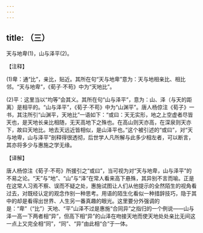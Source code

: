 ```yaml
---
---
---
```

title: （三）
---



天与地卑(1)，山与泽平(2)。

【注释】

(1)卑：通“比”，亲比，贴近。其所在句“天与地卑”意为：天与地相亲比、相比邻。“天与地卑”，《荀子·不苟》中为“天地比”。

(2)平：这里当以“均等”会其义。其所在句“山与泽平”，意为：山、泽（与天的距离）是相平的。“山与泽平”，《荀子·不苟》中为“山渊平”。唐人杨倞注《荀子》一书，其注所引“山渊平，天地比”一语如下：“或曰：天无实形，地之上空虚者尽皆天也，是天地长亲比相随，无天高地下之殊也。在高山则天亦高，在深泉则天亦下，故曰天地比。地去天远近皆相似，是山泽平也。”这个被引述的“或曰”，对“天与地卑，山与泽平”剖释得很透彻，后世学人凡所解与此多少相左者，可以断言，其亦将多少与惠施之学无缘。

【译解】

唐人杨倞注《荀子·不苟》所援引之“或曰”，当可视为对“天与地卑，山与泽平”的不易之论。“天”与“地”、“山”与“泽”在常人看来高下悬殊，其异别不言而喻。正是在这常人习焉不察、误而不疑之处，惠施试图让人们从他提示的全然陌生的视角看过去，对既经认定的观念作别一种思考。用语的陌生化看似一种措辞技巧，隐于其中的却是看得出世界、人生另一番真趣的眼光。这里要分外强调的是：“卑”（“比”）天地、“平”山泽不过是惠施“合同异”之指归的一个例说——山与泽一高一下两者相“异”，但高下相“异”的山泽在吻接天地而使天地处处亲比无间这一点上又完全相“同”，“同”、“异”由此相“合”于一体。
